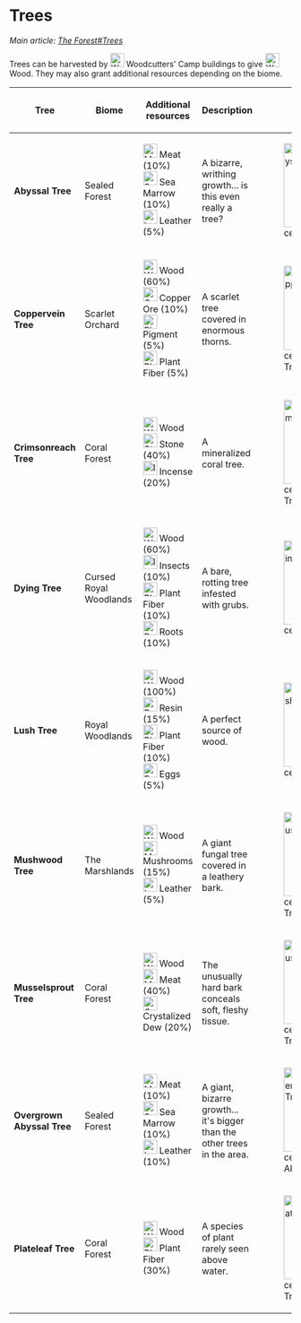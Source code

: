 = Trees =

''Main article: [[The Forest#Trees]]''

Trees can be harvested by [[File:Woodcutters_Camp_icon.png|25px]] Woodcutters' Camp buildings to give [[File:Wood.png|25px]] Wood. They may also grant additional resources depending on the biome.
{| class="wikitable sortable"
! Tree !! Biome !! Additional resources !! Description !! Image
|-
| '''Abyssal Tree''' 
| Sealed Forest 
| [[File:Meat.png|25px]] Meat (10%)<br>[[File:SeaMarrow.png|25px]] Sea Marrow (10%)<br>[[File:Leather.png|25px]] Leather (5%)
| A bizarre, writhing growth... is this even really a tree?
| [[File:Abyssal Trees.png|150px|centre|thumb|Abyssal Trees]]
|-
| '''Coppervein Tree''' 
| Scarlet Orchard 
| [[File:Wood.png|25px]] Wood (60%)<br>[[File:CopperOre.png|25px]] Copper Ore (10%)<br>[[File:Pigment.png|25px]] Pigment (5%)<br>[[File:PlantFiber.png|25px]] Plant Fiber (5%)
| A scarlet tree covered in enormous thorns.
| [[File:Coppervein Tree.png|150px|centre|thumb|Coppervein Trees]]
|-
| '''Crimsonreach Tree''' 
| Coral Forest 
| [[File:Wood.png|25px]] Wood <br>[[File:Stone.png|25px]] Stone (40%)<br>[[File:Incense.png|25px]] Incense (20%)
| A mineralized coral tree.
| [[File:Crimsonreach Tree.png|150px|centre|thumb|Crimsonreach Trees]]
|-
| '''Dying Tree'''
| Cursed Royal Woodlands
| [[File:Wood.png|25px]] Wood (60%)<br>[[File:Insects.png|25px]] Insects (10%)<br>[[File:PlantFiber.png|25px]] Plant Fiber (10%)<br>[[File:Roots.png|25px]] Roots (10%)
|A bare, rotting tree infested with grubs.
| [[File:Dying Tree.png|150px|centre|thumb|Dying Trees]]
|-
| '''Lush Tree''' 
| Royal Woodlands 
| [[File:Wood.png|25px]] Wood (100%)<br>[[File:Resin.png|25px]] Resin (15%)<br>[[File:PlantFiber.png|25px]] Plant Fiber (10%)<br>[[File:Eggs.png|25px]] Eggs (5%)
| A perfect source of wood.
| [[File:Lush Trees.png|150px|centre|thumb|Lush Trees]]
|-
| '''Mushwood Tree''' 
| The Marshlands 
| [[File:Wood.png|25px]] Wood <br>[[File:Mushrooms.png|25px]] Mushrooms (15%)<br>[[File:Leather.png|25px]] Leather (5%)
| A giant fungal tree covered in a leathery bark.
| [[File:Mushwood Tree.png|150px|centre|thumb|Mushwood Trees]]
|-
| '''Musselsprout Tree''' 
| Coral Forest 
| [[File:Wood.png|25px]] Wood <br>[[File:Meat.png|25px]] Meat (40%)<br>[[File:CrystalizedDew.png|25px]] Crystalized Dew (20%)
| The unusually hard bark conceals soft, fleshy tissue.
| [[File:Musselsprout Tree.png|150px|centre|thumb|Musselsprout Trees]]
|-
| '''Overgrown Abyssal Tree'''
| Sealed Forest
| [[File:Meat.png|25px]] Meat (10%)<br>[[File:SeaMarrow.png|25px]] Sea Marrow (10%)<br>[[File:Leather.png|25px]] Leather (10%)
| A giant, bizarre growth... it's bigger than the other trees in the area.
| [[File:Giant Abyssal Tree.png|150px|centre|thumb|Overgrown Abyssal Tree]]
|-
| '''Plateleaf Tree''' 
| Coral Forest 
| [[File:Wood.png|25px]] Wood <br>[[File:PlantFiber.png|25px]] Plant Fiber (30%)
| A species of plant rarely seen above water.
| [[File:Plateleaf Tree.png|150px|centre|thumb|Plateleaf Trees]]
|}